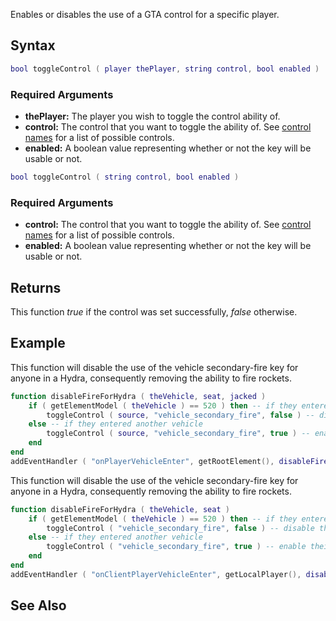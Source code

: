 
{{Server client function}}
{{Needs Checking|By enabling a control all bindings belonging to it seem to be deleted. (tested clientside) --[[/User:NeonBlack.md|NeonBlack]] 16:48, 28 August 2009 (UTC)}}
Enables or disables the use of a GTA control for a specific player.

==Syntax== 
<section name="Server" class="server" show="true">
<syntaxhighlight lang="lua">bool toggleControl ( player thePlayer, string control, bool enabled ) </syntaxhighlight> 

===Required Arguments=== 
*'''thePlayer:''' The player you wish to toggle the control ability of.
*'''control:''' The control that you want to toggle the ability of. See [[/control names.md|control names]] for a list of possible controls.
*'''enabled:''' A boolean value representing whether or not the key will be usable or not.
</section>
<section name="Client" class="client" show="true">
<syntaxhighlight lang="lua">bool toggleControl ( string control, bool enabled ) </syntaxhighlight> 

===Required Arguments=== 
*'''control:''' The control that you want to toggle the ability of. See [[/control names.md|control names]] for a list of possible controls.
*'''enabled:''' A boolean value representing whether or not the key will be usable or not.
</section>

==Returns==
This function ''true'' if the control was set successfully, ''false'' otherwise.

==Example==  
<section name="Example 1" class="server" show="true">
This function will disable the use of the vehicle secondary-fire key for anyone in a Hydra, consequently removing the ability to fire rockets.
<syntaxhighlight lang="lua">
function disableFireForHydra ( theVehicle, seat, jacked )
    if ( getElementModel ( theVehicle ) == 520 ) then -- if they entered a hydra
        toggleControl ( source, "vehicle_secondary_fire", false ) -- disable their fire key
    else -- if they entered another vehicle
        toggleControl ( source, "vehicle_secondary_fire", true ) -- enable their fire key
    end
end
addEventHandler ( "onPlayerVehicleEnter", getRootElement(), disableFireForHydra )
</syntaxhighlight>
</section>
<section name="Example 2" class="client" show="true">
This function will disable the use of the vehicle secondary-fire key for anyone in a Hydra, consequently removing the ability to fire rockets.
<syntaxhighlight lang="lua">
function disableFireForHydra ( theVehicle, seat )
    if ( getElementModel ( theVehicle ) == 520 ) then -- if they entered a hydra
        toggleControl ( "vehicle_secondary_fire", false ) -- disable their fire key
    else -- if they entered another vehicle
        toggleControl ( "vehicle_secondary_fire", true ) -- enable their fire key
    end
end
addEventHandler ( "onClientPlayerVehicleEnter", getLocalPlayer(), disableFireForHydra )
</syntaxhighlight>
</section>

==See Also==
{{Input functions}}